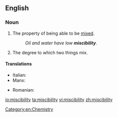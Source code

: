 ==English==

===Noun===
{{en-noun|miscibilities|-}}

# The property of being able to be [[mix]]ed.
#: ''Oil and water have low '''miscibility'''.''
# The degree to which two things mix.

====Translations====
{{trans-top|the property of being able to be mixed}}
* Italian: {{t-|it|miscibilità|f}}
* Manx: {{t-|gv|so-vestaght|f}}
{{trans-mid}}
* Romanian: {{t-|ro|miscibilitate|f}}
{{trans-bottom}}

[[Category:en:Chemistry]]

[[io:miscibility]]
[[ta:miscibility]]
[[vi:miscibility]]
[[zh:miscibility]]